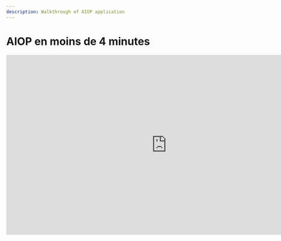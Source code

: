 ```yaml
---
description: Walkthrough of AIOP application
---
```



# AIOP en moins de 4 minutes

<iframe width="853" height="480" src="https://www.youtube.com/embed/MxDBC8RRkoY?si=2SGnJQW5kKza0dsh?rel=0&autoplay=1" title="YouTube video player" frameborder="0" allow="fullscreen; accelerometer; autoplay;" allowfullscreen/>

_En savoir plus ? [Prenez rendez-vous](https://calendly.com/valentin-rudloff/aiop-demo) avec notre fondateur._
